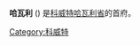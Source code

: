 {{Infobox settlement
|name          =Hawalli
|other_name             =哈瓦利
|native_name= حولي
|settlement_type        =
|image_skyline          =
|imagesize              =
|image_caption          =[[Dome|Dome]]  of Al Othman Mosque in [[Hawalli,_Kuwait|Hawalli]]
|image_map=
|image_seal             = 
|pushpin_map            = Kuwait
|pushpin_label_position =
|pushpin_mapsize        =
|pushpin_map_caption    =
|coordinates_region     = KW
|subdivision_type       = 國家
|subdivision_name       = {{flag|Kuwait}}
|subdivision_type1      = 省
|subdivision_name1      =[[哈瓦利省|哈瓦利省]]
|subdivision_type2      =
|subdivision_name2      =
|government_footnotes   =
|government_type        =
|leader_title           =
|leader_name            =  
|leader_title1           =
|leader_name1            =
|established_title      =
|established_date       = 
|area_total_km2           =
|area_metro_km2           =
|population_as_of               =
|population_footnotes           =
|population_note                =
|population_total               = 164,212 
|population_density_km2         =
|population_urban               =
|population_density_urban_km2   =
|latd=29|latm=20|lats=|latNS=N
|longd=48|longm=2|longs=|longEW=E
|elevation_footnotes    =  
|elevation_m            =
|elevation_ft           =
|timezone               = [[Arabia_Standard_Time|AST]]
|utc_offset             = +3
|postal_code_type       = 
|postal_code            =
|area_code              =
|blank_name             =
|blank_info             =
|website                = 
|footnotes              =
}}
'''哈瓦利''' ({{lang-ar|حولي}}) 是[[科威特|科威特]][[哈瓦利省|哈瓦利省]]的首府。

[[Category:科威特|Category:科威特]]